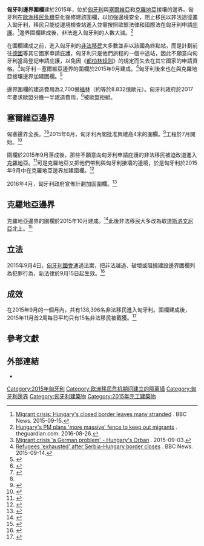 {{Infobox military installation
| name              = 匈牙利邊界圍欄
| native_name       = Déli határzár
| country           = {{flag|Hungary}}
| image             = [[File:Hungary-Serbia_border_barrier.jpg|300px]]
| caption           = 在匈牙利－塞爾維亞邊界的圍欄
| image_map         = HU-Southern Border Barrier.svg
| image_mapsize     = 310px
| image_map_caption = <div style="text-align:left;">
{{legend-line|#c83737 solid 2px|邊界圍欄已投入使用或有河流作為天然屏障（塞爾維亞和克羅地亞邊界）}}
{{legend-line|#c83737 dotted 2px|邊界圍欄計劃中（羅馬尼亞邊界）}}
[[File:Wave_Dash.svg|25px]] 參與邊界圍欄運作的國家
{{legend|#003399|歐盟成員兼[[申根公約|申根公約]]國}}
{{legend|#0357ff|未落實申根公約的歐盟成員國}}
{{legend|#c0c0c0|非申根公約國的非歐盟國家}}
{{legend|#0088aa|其它申根公約國}}
</div>
| type              = 邊界圍欄
| ownership         = {{flag|Hungary}}
| operator          = [[匈牙利國防軍|匈牙利國防軍]]
| controlledby      = {{flag|Hungary}}<br/>與[[維謝格拉德集團|維謝格拉德集團]]國家合作：<ref>{{cite web | url = http://dailynewshungary.com/official-v4-countries-to-contribute-police-for-protection-of-southern-border/ | title = Official: V4 countries to contribute police for protection of southern border | date = 2015-10-15 | website = Daily News Hungary | access-date = 2015-10-19 | archive-date = 2015-10-17 | archive-url = https://web.archive.org/web/20151017062553/http://dailynewshungary.com/official-v4-countries-to-contribute-police-for-protection-of-southern-border/ | dead-url = no }}</ref><br />{{flag|Czech Republic}}<br />{{flag|Poland}}<br />{{flag|Slovakia}}
| built             = 2015年
| builder           = 匈牙利國防軍
| materials         = {{Link-en|蛇腹型鐵絲網|Concertina wire}}
| height            = {{convert|4|m|ft}}
| length            = {{convert|523|km|mi}}
| events            = [[歐洲移民危機|歐洲移民危機]]
}}

'''匈牙利邊界圍欄'''建於2015年，位於[[匈牙利|匈牙利]]與[[塞爾維亞|塞爾維亞]]和[[克羅地亞|克羅地亞]]接壤的邊界。匈牙利在[[歐洲移民危機|歐洲移民危機]]惡化後修建該圍欄，以加強邊境安全，阻止移民以非法途徑進入匈牙利，移民只能從邊境檢查站進入並需按照歐盟法律和國際法在匈牙利申請[[庇護權|庇護]]。<ref>[http://www.bbc.com/news/world-europe-34260071 Migrant crisis: Hungary's closed border leaves many stranded] {{Wayback|url=http://www.bbc.com/news/world-europe-34260071 |date=20201223004227 }}. BBC News. 2015-09-15.</ref>邊界圍欄建成後，非法進入匈牙利的人數大減。<ref name="26 August 2016">[https://www.theguardian.com/world/2016/aug/26/hungarys-pm-plans-more-massive-fence-to-keep-out-migrants Hungary's PM plans 'more massive' fence to keep out migrants] {{Wayback|url=https://www.theguardian.com/world/2016/aug/26/hungarys-pm-plans-more-massive-fence-to-keep-out-migrants |date=20210131081453 }}. theguardian.com. 2016-08-26.</ref>

在圍欄建成之前，進入匈牙利的[[非法移民|非法移民]]大多數並非以該國為終點站，而是計劃前往[[德國|德國]]等其它國家申請庇護，匈牙利只是他們旅程的一個中途站，因此不願意向匈牙利當局登記申請庇護，以免因《[[都柏林规则|都柏林规则]]》的規定而失去在其它國家的申請資格。<ref name="BBC 3 September 2015">[http://www.bbc.com/news/world-europe-34136823 Migrant crisis 'a German problem' - Hungary's Orban] {{Wayback|url=http://www.bbc.com/news/world-europe-34136823 |date=20201108161136 }}. 2015-09-03.</ref>匈牙利－塞爾維亞邊界的圍欄於2015年9月建成。<ref>[http://www.bbc.co.uk/news/world-34250092 Refugees 'exhausted' after Serbia-Hungary border closes] {{Wayback|url=http://www.bbc.co.uk/news/world-34250092 |date=20170215104334 }}. BBC News. 2015-09-14.</ref>匈牙利後來也在與克羅地亞接壤邊界加建圍欄。<ref>{{Cite news |url=http://www.bbc.com/news/world-europe-34291648 |title=Migrant crisis: Neighbours squabble after Croatia U-turn |work=BBC News |date=2015-09-18 |accessdate=2016-10-02 |archive-date=2020-11-08 |archive-url=https://web.archive.org/web/20201108204729/https://www.bbc.com/news/world-europe-34291648 }}</ref>

邊界圍欄的建造費用為2,700億[[匈牙利福林|福林]]（約等於8.832億歐元）。匈牙利政府於2017年要求歐盟分擔一半建造費用，<ref>{{Cite web |url=http://www.kormany.hu/en/the-prime-minister/news/it-is-high-time-for-european-solidarity-to-prevail-in-border-protection-as-well |title=It is high time for European solidarity to prevail in border protection as well |date=2017-09-01 |publisher=Press Office of the Prime Minister |access-date=2017-09-02 |archive-date=2019-09-22 |archive-url=https://web.archive.org/web/20190922200929/https://www.kormany.hu/en/the-prime-minister/news/it-is-high-time-for-european-solidarity-to-prevail-in-border-protection-as-well }}</ref>被歐盟拒絕。

==塞爾維亞邊界==
匈塞邊界全長{{convert|175|km|mi}}。<ref name=BBCTroopPartol>{{cite news|title=Hungary sends police to deter migrants on Serbia border|url=http://www.bbc.com/news/world-europe-33979648|publisher=BBC|date=2015-08-18|accessdate=2016-10-03|archive-date=2021-01-25|archive-url=https://web.archive.org/web/20210125092440/https://www.bbc.com/news/world-europe-33979648}}</ref><ref name=MarghitSecurity/>2015年6月，匈牙利內閣批准興建高4米的圍欄。<ref name=MarghitSecurity>{{cite news|last1=Feher|first1=Margit|title=Hungary Plans Security Fence on Serbia Border to Keep Out Migrants|url=http://www.wsj.com/articles/hungary-plans-security-fence-on-serbia-border-to-keep-out-migrants-1434561444|accessdate=2015-08-18|publisher=Wall Street Journal|date=2015-06-17|archive-date=2020-11-08|archive-url=https://web.archive.org/web/20201108143226/https://www.wsj.com/articles/hungary-plans-security-fence-on-serbia-border-to-keep-out-migrants-1434561444}}</ref>工程於7月開始。<ref name=ConstrucitonBegins>{{cite news|title=Hungary Begins Building Serbia Border Fence to Curb Migrants|url=http://www.wsj.com/articles/hungary-begins-building-serbia-border-fence-to-curb-migrants-1436799052|accessdate=2015-08-18|agency=AP|publisher=Wall Street Journal|date=2015-07-13|archive-date=2020-11-12|archive-url=https://web.archive.org/web/20201112020158/https://www.wsj.com/articles/hungary-begins-building-serbia-border-fence-to-curb-migrants-1436799052}}</ref>

圍欄於2015年9月落成後，那些不願意向匈牙利申請庇護的非法移民被迫改道進入[[克羅地亞|克羅地亞]]。<ref name=MullenCroatia>{{cite news|last1=Mullen|first1=Jethro|title=Migrant crisis: Thousands overwhelm Croatia|url=http://www.cnn.com/2015/09/17/world/europe-migrant-crisis/|accessdate=2015-09-17|publisher=CNN|date=2015-09-17|archive-date=2019-09-30|archive-url=https://web.archive.org/web/20190930115905/https://www.cnn.com/2015/09/17/world/europe-migrant-crisis/}}</ref>可是克羅地亞又把他們帶到與匈牙利接壤的邊境，於是匈牙利於2015年9月中在克羅地亞邊界加建圍欄。<ref name=dw_18.09.2015>{{cite news |title=Hungary starts building fence on Croatian border |url=http://www.dw.com/en/hungary-starts-building-fence-on-croatian-border/a-18721670 |accessdate=2015-09-18 |publisher=Deutsche Welle |date=2015-09-18 |archive-date=2015-09-20 |archive-url=https://web.archive.org/web/20150920143401/http://www.dw.com/en/hungary-starts-building-fence-on-croatian-border/a-18721670 |dead-url=no }}</ref>

2016年4月，匈牙利政府宣佈計劃加固圍欄。<ref>{{Cite web |url=http://www.kormany.hu/en/ministry-of-defence/news/reinforcement-of-temporary-security-barrier-starts-on-the-hungarian-serbian-border |title=Reinforcement of temporary border barrier starts on the Hungarian–Serbian border |date=2016-04-04 |access-date=2016-10-02 |archive-date=2020-07-29 |archive-url=https://web.archive.org/web/20200729115815/https://www.kormany.hu/en/ministry-of-defence/news/reinforcement-of-temporary-security-barrier-starts-on-the-hungarian-serbian-border }}</ref>

==克羅地亞邊界==
克羅地亞邊界的圍欄於2015年10月建成。<ref name=VOAclosingborderCroatia>{{cite news |title=Hungary to Close Border With Croatia |url=http://www.voanews.com/content/reu-migrant-shot-dead-trying-to-enter-bulgaria-says-ministry/3009905.html |accessdate=2015-10-16 |publisher=Voice of America |date=2015-10-16 |archive-date=2016-05-06 |archive-url=https://web.archive.org/web/20160506045227/http://www.voanews.com/content/reu-migrant-shot-dead-trying-to-enter-bulgaria-says-ministry/3009905.html }}</ref>此後非法移民大多改為取道[[斯洛文尼亞|斯洛文尼亞]]北上。<ref name=SloveniaCroatia2>{{cite news |url=http://www.nytimes.com/2015/10/18/world/europe/hungary-closes-border-changing-refugees-path.html?hp&action=click&pgtype=Homepage&module=second-column-region&region=top-news&WT.nav=top-news |script-title=en:Hungary Closes Border, Changing Refugees’ Path |author=Barbara Surk and Stephen Castle |newspaper=The New York Times |date=2015-10-17 |accessdate=2015-10-17 |archive-date=2020-10-02 |archive-url=https://web.archive.org/web/20201002090358/https://www.nytimes.com/2015/10/18/world/europe/hungary-closes-border-changing-refugees-path.html?hp&action=click&pgtype=Homepage&module=second-column-region&region=top-news&WT.nav=top-news }}</ref>

==立法==
2015年9月4日，[[匈牙利國會|匈牙利國會]]通過法案，把非法越過、破壞或阻撓建設邊界圍欄列為犯罪行為，新法律於9月15日起生效。<ref>{{Cite news |url=http://news.xinhuanet.com/world/2015-09/14/c_1116559886.htm |title=匈总理：从15日起非法入匈将是犯罪 |publisher=新華網 |date=2015-09-14 |accessdate=2016-10-05 |archive-date=2017-12-15 |archive-url=https://web.archive.org/web/20171215221644/http://news.xinhuanet.com/world/2015-09/14/c_1116559886.htm }}</ref>

==成效==
在2015年9月的一個月內，共有138,396名非法移民進入匈牙利。圍欄建成後，2015年11月首2周每日平均只有15名非法移民被截獲。<ref>{{cite web|url=http://www.police.hu/hirek-es-informaciok/hatarinfo/elfogott-migransok-szama-lekerdezes?honap%5bvalue%5d%5byear%5d=2015&honap%5bvalue%5d%5bmonth%5d=11|title=Elfogott migránsok száma - dátum szerinti lekérdezés|website=A Magyar Rendőrség hivatalos honlapja|language=hu|access-date=2016-10-02|archive-url=https://web.archive.org/web/20170903025844/http://www.police.hu/hirek-es-informaciok/hatarinfo/elfogott-migransok-szama-lekerdezes?honap%5bvalue%5d%5byear%5d=2015&honap%5bvalue%5d%5bmonth%5d=11|archive-date=2017-09-03|dead-url=yes}}</ref>

{{Bar chart
| float       = center
| title       = 每月進入匈牙利的非法移民人數（2015年1月至2016年9月）<ref>Police.hu - [http://www.police.hu/hirek-es-informaciok/hatarinfo/elfogott-migransok-szama-lekerdezes Border information] {{Wayback|url=http://www.police.hu/hirek-es-informaciok/hatarinfo/elfogott-migransok-szama-lekerdezes# |date=20180823195024 }}</ref>
| label_type  = 月份
| data_type   = 人數
| bar_width   = 30
| width_units = em
| data_max    = 140000
| label1   = 2015-01
| data1    = 14647
| label2   = 2015-02
| data2    = 17384
| label3   = 2015-03
| data3    = 5975
| label4   = 2015-04
| data4    = 8224
| label5   = 2015-05
| data5    = 11606
| label6   = 2015-06
| data6    = 19546
| label7   = 2015-07
| data7    = 38059
| label8   = 2015-08
| data8    = 57938
| label9   = 2015-09
| data9    = 138396
| label10  = 2015-10
| data10   = 99497
| label11  = 2015-11
| data11   = 315
| label12  = 2015-12
| data12   = 270
| label13  = 2016-01
| data13   = 553
| label14  = 2016-02
| data14   = 2398
| label15  = 2016-03
| data15   = 3412
| label16  = 2016-04
| data16   = 3946
| label17  = 2016-05
| data17   = 3463
| label18  = 2016-06
| data18   = 3768
| label19  = 2016-07
| data19   = 573
| label20  = 2016-08
| data20   = 348
| label21  = 2016-09
| data21   = 152
}}

==參考文獻==
{{Reflist|2}}

==外部連結==
*{{Commons category inline|Hungary-Serbia border barrier|position=left}}

{{coord|46.1000|N|19.4000|E|source:wikidata|display=title}}
{{欧洲移民危机}}
{{DEFAULTSORT:Hungary-Serbia barrier}}
[[Category:2015年匈牙利|Category:2015年匈牙利]]
[[Category:欧洲移民危机期间建立的隔离墙|Category:欧洲移民危机期间建立的隔离墙]]
[[Category:匈牙利邊界|Category:匈牙利邊界]]
[[Category:匈牙利建築物|Category:匈牙利建築物]]
[[Category:2015年完工建築物|Category:2015年完工建築物]]